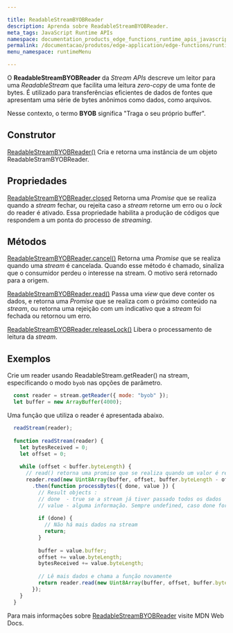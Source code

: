 ```yaml
---

title: ReadableStreamBYOBReader
description: Aprenda sobre ReadableStreamBYOBReader.
meta_tags: JavaScript Runtime APIs
namespace: documentation_products_edge_functions_runtime_apis_javascript_readable_byob_reader
permalink: /documentacao/produtos/edge-application/edge-functions/runtime-apis/javascript/readable-byob-reader/
menu_namespace: runtimeMenu

---
```


O **ReadableStreamBYOBReader** da *Stream APIs* descreve um leitor para uma *ReadableStream* que facilita uma leitura *zero-copy* de uma fonte de bytes. É utilizado para transferências eficientes de dados de fontes que apresentam uma série de bytes anônimos como dados, como arquivos.

Nesse contexto, o termo **BYOB** significa "Traga o seu próprio buffer".

## Construtor

[ReadableStreamBYOBReader()](https://developer.mozilla.org/en-US/docs/Web/API/ReadableStreamBYOBReader/ReadableStreamBYOBReader)
Cria e retorna uma instância de um objeto ReadableStramBYOBReader.

## Propriedades

[ReadableStreamBYOBReader.closed](https://developer.mozilla.org/en-US/docs/Web/API/ReadableStreamBYOBReader/closed)
Retorna uma *Promise* que se realiza quando a *stream* fechar, ou rejeita caso a *stream* retorne um erro ou o *lock* do reader é ativado. Essa propriedade habilita a produção de códigos que respondem a um ponta do processo de *streaming*.

## Métodos

[ReadableStreamBYOBReader.cancel()](https://developer.mozilla.org/en-US/docs/Web/API/ReadableStreamBYOBReader/cancel)
Retorna uma *Promise* que se realiza quando uma *stream* é cancelada. Quando esse método é chamado, sinaliza que o consumidor perdeu o interesse na stream. O motivo será retornado para a origem.

[ReadableStreamBYOBReader.read()](https://developer.mozilla.org/en-US/docs/Web/API/ReadableStreamBYOBReader/read)
Passa uma *view* que deve conter os dados, e retorna uma *Promise* que se realiza com o próximo conteúdo na *stream*, ou retorna uma rejeição com um indicativo que a *stream* foi fechada ou retornou um erro.

[ReadableStreamBYOBReader.releaseLock()](https://developer.mozilla.org/en-US/docs/Web/API/ReadableStreamBYOBReader/releaseLock)
Libera o processamento de leitura da *stream*.

## Exemplos

Crie um reader usando ReadableStream.getReader() na stream, especificando o modo `byob` nas opções de parâmetro.

```js
  const reader = stream.getReader({ mode: "byob" });
  let buffer = new ArrayBuffer(4000);
```

Uma função que utiliza o reader é apresentada abaixo.

```js
  readStream(reader);
  
  function readStream(reader) {
    let bytesReceived = 0;
    let offset = 0;
  
    while (offset < buffer.byteLength) {
      // read() retorna uma promise que se realiza quando um valor é recebido 
      reader.read(new Uint8Array(buffer, offset, buffer.byteLength - offset))
        .then(function processBytes({ done, value }) {
          // Result objects :
          // done  - true se a stream já tiver passado todos os dados
          // value - alguma informação. Sempre undefined, caso done for verdadeiro.
  
          if (done) {
            // Não há mais dados na stream
            return;
          }
  
          buffer = value.buffer;
          offset += value.byteLength;
          bytesReceived += value.byteLength;
  
          // Lê mais dados e chama a função novamente
          return reader.read(new Uint8Array(buffer, offset, buffer.byteLength - offset)).then(processBytes);
        });
    }
  }
```

Para mais informações sobre [ReadableStreamBYOBReader](https://developer.mozilla.org/en-US/docs/Web/API/ReadableStreamBYOBReader) visite MDN Web Docs.


